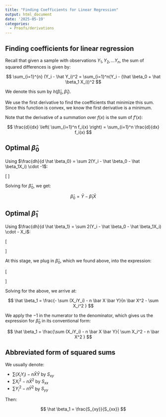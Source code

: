 ```yaml
---
title: "Finding Coefficients for Linear Regression"
output: html_document
date: '2025-05-19'
categories:
  - Proofs/derivations
---
```


## Finding coefficients for linear regression

Recall that given a sample with observations $Y_1, Y_2, \dotsc Y_n$, the sum of squared differences is given by:

$$  
\sum_{i=1}^{n} (Y_i - \hat Y_i)^2 = \sum_{i=1}^n(Y_i - (\hat \beta_0 + \hat \beta_1 X_i))^2  
$$

We denote this sum by $h(\hat \beta_0, \hat \beta_1)$.

We use the first derivative to find the coefficients that minimize this sum. Since this function is convex, we know the first derivative is a minimum.

Note that the derivative of a summation over $f(x)$ is the sum of $f'(x)$:

$$
\frac{d}{dx} \left( \sum_{i=1}^n f_i(x) \right) = \sum_{i=1}^n \frac{d}{dx} f_i(x)
$$

## Optimal $\hat \beta_0$

Using $\frac{dh}{d \hat \beta_0} = \sum 2(Y_i - \hat \beta_0  - \hat \beta_1X_i) \cdot -1$:

\[
\begin{align*}
 \sum 2(Y_i - \hat \beta_0  - \hat \beta_1X_i) \cdot -1 &= 0 \\ 
 \sum (Y_i - \hat \beta_0  - \hat \beta_1X_i) &= 0 \\  
 \sum (Y_i) - n \hat \beta_0  - \hat \beta_1 \sum (X_i) &= 0 \\  
n \bar Y - n \hat \beta_0  - \hat \beta_1 n \bar X &= 0 \\  
\bar Y -  \hat \beta_0  - \hat \beta_1  \bar X &= 0 \\ 
\end{align*}
\]

Solving for $\hat \beta_0$, we get:

$$
\hat \beta_0 = \bar Y - \hat \beta_1 \bar X
$$

## Optimal $\hat \beta_1$

Using $\frac{dh}{d \hat \beta_1} = \sum 2(Y_i - \hat \beta_0 - \hat \beta_1X_i) \cdot  - X_i$:

\[
\begin{aligned}
\sum 2(Y_i - \hat \beta_0 - \hat \beta_1X_i) \cdot - X_i &= 0 \\
\sum (X_iY_i - \hat \beta_0 X_i - \hat \beta_1X_i^2) &= 0 \\
\sum (X_iY_i) - \hat \beta_0 \cdot n \bar X - \hat \beta_1 \sum (X_i^2) &= 0 \\
\end{aligned}
\]

At this stage, we plug in $\hat \beta_0$, which we found above, into the expression:

\[
\begin{aligned}
\sum (X_iY_i) - (\bar Y - \hat \beta_1 \bar X) \cdot n \bar X - \hat \beta_1 \sum X_i^2 &= 0 \\
\sum (X_iY_i) - (n \bar X \bar Y - n \hat \beta_1 \bar X^2) - \hat \beta_1 \sum X_i^2 &= 0 \\
\sum (X_iY_i) - n \bar X \bar Y + n \hat \beta_1 \bar X^2 - \hat \beta_1 \sum X_i^2 &= 0 \\
\sum (X_iY_i) - n \bar X \bar Y + \hat \beta_1 \left[ n \bar X^2 - \sum X_i^2 \right] &= 0 \\
\end{aligned}
\]

Solving for the above, we arrive at:

$$
\hat \beta_1 = \frac{- \sum (X_iY_i) - n \bar X \bar Y}{n \bar X^2 - \sum X_i^2 }
$$

We apply the $-1$ in the numerator to the denominator, which gives us the expression for $\hat \beta_0$ in its conventional form:

$$
\hat \beta_1 = \frac{\sum (X_iY_i) - n \bar X \bar Y}{ \sum X_i^2 - n \bar X^2 }
$$

## Abbreviated form of squared sums

We usually denote:

- $\sum (X_iY_i) - n \bar X \bar Y$ by $S_{xy}$  
- $\sum X_i^2 - n \bar X ^2$ by $S_{xx}$  
- $\sum Y_i^2 - n \bar Y^2$ by $S_{yy}$

Then:

$$
\hat \beta_1 = \frac{S_{xy}}{S_{xx}}
$$
